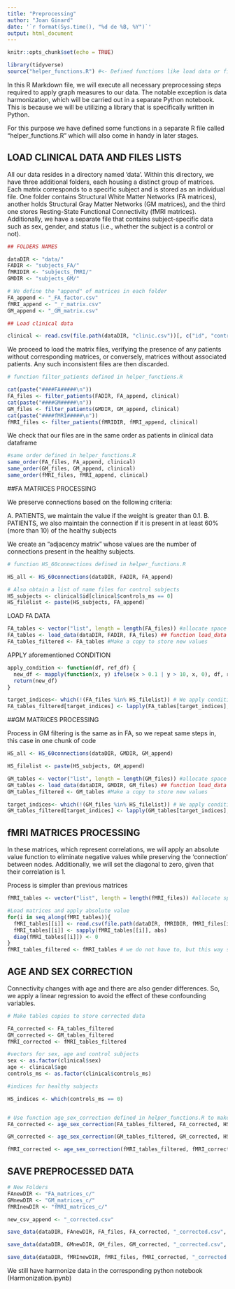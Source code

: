 ---
title: "Preprocessing"
author: "Joan Ginard"
date: '`r format(Sys.time(), "%d de %B, %Y")`'
output: html_document
---

```{r setup, include=FALSE}
knitr::opts_chunk$set(echo = TRUE)
```


```{r}
library(tidyverse)
source("helper_functions.R") #<- Defined functions like load data or filtering matrices
```

In this R Markdown file, we will execute all necessary preprocessing steps required to apply graph measures to our data. The notable exception is data harmonization, which will be carried out in a separate Python notebook. This is because we will be utilizing a library that is specifically written in Python.

For this purpose we have defined some functions in a separate R file called "helper_functions.R" which will also come in handy in later stages.

## LOAD CLINICAL DATA AND FILES LISTS

All our data resides in a directory named 'data'. Within this directory, we have three additional folders, each housing a distinct group of matrices. Each matrix corresponds to a specific subject and is stored as an individual file. One folder contains Structural White Matter Networks (FA matrices), another holds Structural Gray Matter Networks (GM matrices), and the third one stores Resting-State Functional Connectivity (fMRI matrices). Additionally, we have a separate file that contains subject-specific data such as sex, gender, and status (i.e., whether the subject is a control or not).


```{r}
## FOLDERS NAMES

dataDIR <- "data/"
FADIR <- "subjects_FA/"
fMRIDIR <- "subjects_fMRI/"
GMDIR <- "subjects_GM/"

# We define the "append" of matrices in each folder
FA_append <- "_FA_factor.csv"
fMRI_append <- "_r_matrix.csv"
GM_append <- "_GM_matrix.csv"

## Load clinical data

clinical <- read.csv(file.path(dataDIR, "clinic.csv"))[, c("id", "controls_ms", "age", "sex")] #We load only a few columns


```


We proceed to load the matrix files, verifying the presence of any patients without corresponding matrices, or conversely, matrices without associated patients. Any such inconsistent files are then discarded.

```{r}
# function filter_patients defined in helper_functions.R

cat(paste("####FA#####\n"))  
FA_files <- filter_patients(FADIR, FA_append, clinical)
cat(paste("####GM#####\n"))  
GM_files <- filter_patients(GMDIR, GM_append, clinical)
cat(paste("####fMRI#####\n"))
fMRI_files <- filter_patients(fMRIDIR, fMRI_append, clinical)
```

We check that our files are in the same order as patients in clinical data dataframe

```{r}
#same order defined in helper_functions.R
same_order(FA_files, FA_append, clinical)
same_order(GM_files, GM_append, clinical)
same_order(fMRI_files, fMRI_append, clinical)
```

##FA MATRICES PROCESSING

We preserve connections based on the following criteria:

A. PATIENTS, we maintain the value if the weight is greater than 0.1.
B. PATIENTS, we also maintain the connection if it is present in at least 60% (more than 10) of the healthy subjects

We create an "adjacency matrix" whose values are the number of connections present in the healthy subjects.

```{r}
# function HS_60connections defined in helper_functions.R

HS_all <- HS_60connections(dataDIR, FADIR, FA_append)

# Also obtain a list of name files for control subjects 
HS_subjects <- clinical$id[clinical$controls_ms == 0]
HS_filelist <- paste(HS_subjects, FA_append)

```

LOAD FA DATA

```{r}
FA_tables <- vector("list", length = length(FA_files)) #allocate space in a vector list
FA_tables <- load_data(dataDIR, FADIR, FA_files) ## function load_data defined in helper_functions.R
FA_tables_filtered <- FA_tables #Make a copy to store new values

```

APPLY aforementioned CONDITION

```{r}

apply_condition <- function(df, ref_df) {
  new_df <- mapply(function(x, y) ifelse(x > 0.1 | y > 10, x, 0), df, ref_df)
  return(new_df)
}

target_indices<- which(!(FA_files %in% HS_filelist)) # We apply condition only to non-healthy subjects
FA_tables_filtered[target_indices] <- lapply(FA_tables[target_indices], apply_condition, ref_df = HS_all)

```


##GM MATRICES PROCESSING

Process in GM filtering is the same as in FA, so we repeat same steps in, this case in one chunk of code

```{r}

HS_all <- HS_60connections(dataDIR, GMDIR, GM_append)

HS_filelist <- paste(HS_subjects, GM_append)

GM_tables <- vector("list", length = length(GM_files)) #allocate space in a vector list
GM_tables <- load_data(dataDIR, GMDIR, GM_files) ## function load_data defined in helper_functions.R
GM_tables_filtered <- GM_tables #Make a copy to store new values

target_indices<- which(!(GM_files %in% HS_filelist)) # We apply condition only to non-healthy subjects
GM_tables_filtered[target_indices] <- lapply(GM_tables[target_indices], apply_condition, ref_df = HS_all)


```


## fMRI MATRICES PROCESSING

In these matrices, which represent correlations, we will apply an absolute value function to eliminate negative values while preserving the 'connection' between nodes. Additionally, we will set the diagonal to zero, given that their correlation is 1.

Process is simpler than previous matrices

```{r}

fMRI_tables <- vector("list", length = length(fMRI_files)) #allocate space in a vector list

#Load matrices and apply absolute value
for(i in seq_along(fMRI_tables)){
  fMRI_tables[[i]] <- read.csv(file.path(dataDIR, fMRIDIR, fMRI_files[i]), header = FALSE)
  fMRI_tables[[i]] <- sapply(fMRI_tables[[i]], abs)
  diag(fMRI_tables[[i]]) <- 0 
}
fMRI_tables_filtered <- fMRI_tables # we do not have to, but this way share same name with other matrices tables
```



## AGE AND SEX CORRECTION
Connectivity changes with age and there are also gender differences. So, we apply a linear regression to avoid the effect of these confounding variables.

```{r}

# Make tables copies to store corrected data

FA_corrected <- FA_tables_filtered
GM_corrected <- GM_tables_filtered
fMRI_corrected <- fMRI_tables_filtered

#vectors for sex, age and control subjects
sex <- as.factor(clinical$sex)
age <- clinical$age
controls_ms <- as.factor(clinical$controls_ms)

#indices for healthy subjects

HS_indices <- which(controls_ms == 0)


# Use function age_sex_correction defined in helper_functions.R to make the corrections
FA_corrected <- age_sex_correction(FA_tables_filtered, FA_corrected, HS_indices, sex, age)

GM_corrected <- age_sex_correction(GM_tables_filtered, GM_corrected, HS_indices, sex, age)

fMRI_corrected <- age_sex_correction(fMRI_tables_filtered, fMRI_corrected, HS_indices, sex, age)
```


## SAVE PREPROCESSED DATA

```{r}
# New Folders
FAnewDIR <- "FA_matrices_c/"
GMnewDIR <- "GM_matrices_c/"
fMRInewDIR <- "fMRI_matrices_c/"

new_csv_append <- "_corrected.csv"

save_data(dataDIR, FAnewDIR, FA_files, FA_corrected, "_corrected.csv", ".csv")

save_data(dataDIR, GMnewDIR, GM_files, GM_corrected, "_corrected.csv", ".csv")

save_data(dataDIR, fMRInewDIR, fMRI_files, fMRI_corrected, "_corrected.csv", ".csv")
```

We still have harmonize data in the corresponding python notebook (Harmonization.ipynb)
